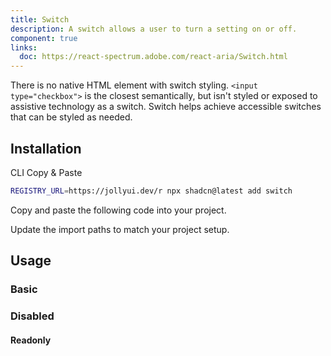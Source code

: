 ```yaml
---
title: Switch
description: A switch allows a user to turn a setting on or off.
component: true
links:
  doc: https://react-spectrum.adobe.com/react-aria/Switch.html
---
```


There is no native HTML element with switch styling. `<input type="checkbox">` is the closest semantically, but isn't styled or exposed to assistive technology as a switch. Switch helps achieve accessible switches that can be styled as needed.

<ComponentPreview name="switch-demo" />

## Installation

<Tabs defaultValue="cli">

<TabsList>
  <TabsTrigger value="cli">CLI</TabsTrigger>
  <TabsTrigger value="manual">Copy & Paste</TabsTrigger>
</TabsList>

<TabsContent value="cli">

```bash
REGISTRY_URL=https://jollyui.dev/r npx shadcn@latest add switch
```

</TabsContent>

<TabsContent value="manual">

<Steps>

<Step>Copy and paste the following code into your project.</Step>

<ComponentSource name="switch" />

<Step>Update the import paths to match your project setup.</Step>

</Steps>

</TabsContent>

</Tabs>

## Usage

### Basic

<ComponentPreview name="switch-demo" />

### Disabled

<ComponentPreview name="switch-disabled" />

#### Readonly

<ComponentPreview name="switch-readonly" />
